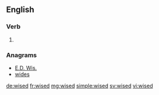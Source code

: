 ==English==

===Verb===
{{head|en|verb form}}

# {{en-past of|wise}}

===Anagrams===
* [[E.D. Wis.#English|E.D. Wis.]]
* [[wides#English|wides]]

[[de:wised]]
[[fr:wised]]
[[mg:wised]]
[[simple:wised]]
[[sv:wised]]
[[vi:wised]]
